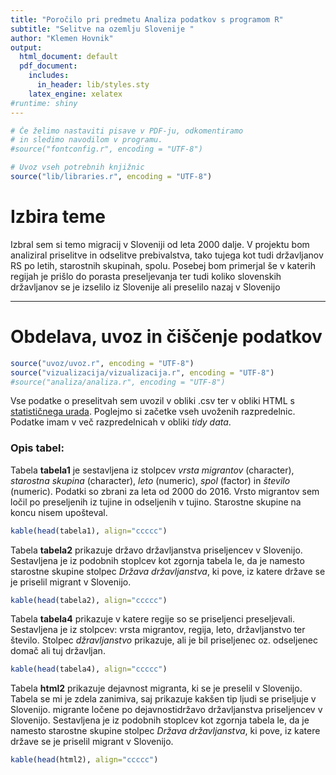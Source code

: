 ```yaml
---
title: "Poročilo pri predmetu Analiza podatkov s programom R"
subtitle: "Selitve na ozemlju Slovenije "
author: "Klemen Hovnik"
output:
  html_document: default
  pdf_document:
    includes:
      in_header: lib/styles.sty
    latex_engine: xelatex
#runtime: shiny
---
```


```r
# Če želimo nastaviti pisave v PDF-ju, odkomentiramo
# in sledimo navodilom v programu.
#source("fontconfig.r", encoding = "UTF-8")

# Uvoz vseh potrebnih knjižnic
source("lib/libraries.r", encoding = "UTF-8")

```

# Izbira teme

Izbral sem si temo migracij v Sloveniji od leta 2000 dalje.  V projektu bom analiziral priselitve in odselitve prebivalstva, tako tujega kot tudi državljanov RS po letih, starostnih skupinah, spolu. Posebej bom primerjal še v katerih regijah je prišlo do porasta preseljevanja ter tudi koliko slovenskih državljanov se je izselilo iz Slovenije ali preselilo nazaj v Slovenijo


***

# Obdelava, uvoz in čiščenje podatkov

```r
source("uvoz/uvoz.r", encoding = "UTF-8")
source("vizualizacija/vizualizacija.r", encoding = "UTF-8")
#source("analiza/analiza.r", encoding = "UTF-8")
```

Vse podatke o preselitvah sem uvozil v obliki .csv ter v obliki HTML s [statističnega urada](http://pxweb.stat.si/pxweb/Database/Dem_soc/Dem_soc.asp). Poglejmo si začetke vseh uvoženih razpredelnic.
Podatke imam v več razpredelnicah v obliki *tidy data*.

### Opis tabel:
Tabela **tabela1** je sestavljena iz stolpcev *vrsta migrantov* (character), *starostna skupina* (character), *leto* (numeric), *spol* (factor) in *število* (numeric). 
Podatki so zbrani za leta od 2000 do 2016. Vrsto migrantov sem ločil po preseljenih iz tujine in odseljenih v tujino. Starostne skupine na koncu nisem upošteval. 
```r
kable(head(tabela1), align="ccccc")
```

Tabela **tabela2** prikazuje državo državljanstva priseljencev v Slovenijo. Sestavljena je iz podobnih stoplcev kot zgornja tabela le, da je namesto starostne skupine stolpec *Država državljanstva*, ki pove, iz katere države se je priselil migrant v Slovenijo.

```r
kable(head(tabela2), align="ccccc")
```

Tabela **tabela4** prikazuje v katere regije so se priseljenci preseljevali. Sestavljena je iz stolpcev: vrsta migrantov, regija, leto, državljanstvo ter število. Stolpec *džravljanstvo* prikazuje, ali je bil priseljenec oz. odseljenec domač ali tuj državljan.
```r
kable(head(tabela4), align="ccccc")
```

Tabela **html2** prikazuje dejavnost migranta, ki se je preselil v Slovenijo. Tabela se mi je zdela zanimiva, saj prikazuje kakšen tip ljudi se priseljuje v Slovenijo.
migrante ločene po dejavnostidržavo državljanstva priseljencev v Slovenijo. Sestavljena je iz podobnih stoplcev kot zgornja tabela le, da je namesto starostne skupine stolpec *Država državljanstva*, ki pove, iz katere države se je priselil migrant v Slovenijo.

```r
kable(head(html2), align="ccccc")
```

